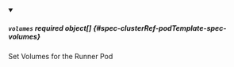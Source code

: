 


<details className="config-field" data-expandable="true" open>
<summary>

##### `volumes` <span className="config-field-required" data-required="false">required</span> <span className="config-field-type">object[]</span> <span className="config-field-default"></span> <span className="config-field-enum"></span> {#spec-clusterRef-podTemplate-spec-volumes}

Set Volumes for the Runner Pod

</summary>

<PartialVolumesreference />


</details>
